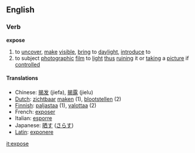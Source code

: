==English==
===Verb===
'''expose'''

#to [[uncover]], [[make]] [[visible]], [[bring]] to [[daylight]], [[introduce]] to
#to subject [[photograph]]ic [[film]] to [[light]] [[thus]] [[ruin]]ing it or [[take|taking]] a [[picture]] if [[control]]led

====Translations====
*Chinese: [[揭发]] (jiefa), [[揭露]] (jielu)
*[[Dutch]]: [[zichtbaar]] [[maken]] (1), [[blootstellen]] (2)
*[[Finnish]]: [[paljastaa]] (1), [[valottaa]] (2)
*French: [[exposer]]
*Italian: [[esporre]]
*Japanese: [[晒す]] ([[さらす]])
*[[Latin]]: [[exponere]]

[[it:expose]]